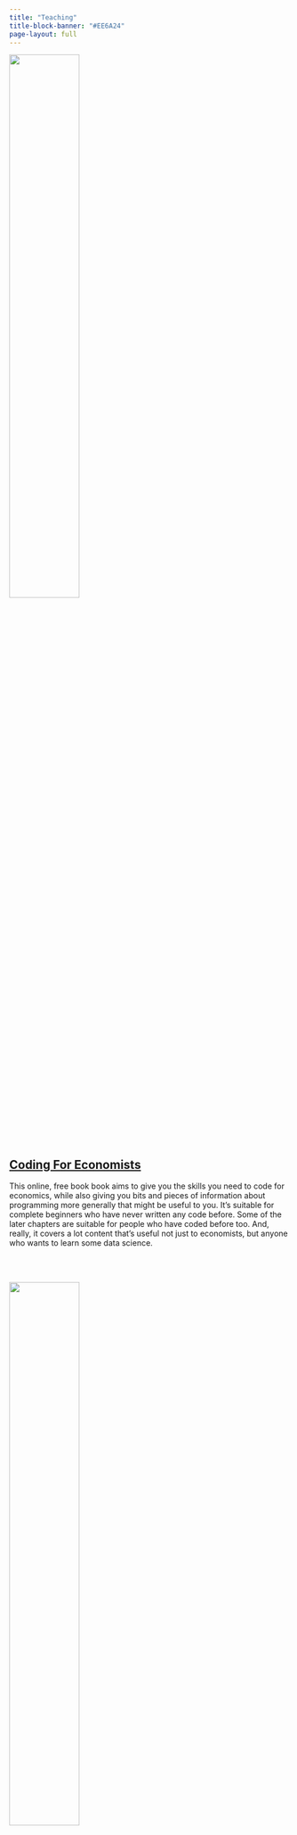 ```yaml
---
title: "Teaching"
title-block-banner: "#EE6A24"
page-layout: full
---
```


![](smith_lovelace.png){fig-alt="Adam Smith and Ada Lovelace share the frame." fig-align="center" width=50%}

## [Coding For Economists](https://aeturrell.github.io/coding-for-economists/)

This online, free book book aims to give you the skills you need to code for economics, while also giving you bits and pieces of information about programming more generally that might be useful to you. It's suitable for complete beginners who have never written any code before. Some of the later chapters are suitable for people who have coded before too. And, really, it covers a lot content that's useful not just to economists, but anyone who wants to learn some data science.

<br>
<br>

![](python4ds.png){fig-alt="The Python for Data Science logo, created in Python!" fig-align="center" width=50%}

## [Python for Data Science (Python4DS)](https://aeturrell.github.io/python4DS/)

Python for Data Science will teach you how to load up, transform, visualise, and begin to understand your data. The book aims to give you the skills you need to code for data science. It's suitable for people who have some familiarity with the ideas behind programming and coding but who don't yet know how to do data science.

<br>
<br>

![](doing_econ_landing.png){fig-alt="The Doing Economics landing page" fig-align="center" width=50%}

## [Core Econ: Doing Economics—working in Python](https://www.core-econ.org/doing-economics/book/text/0-3-contents.html)

[Core Econ](https://www.core-econ.org/) is a series of free online textbooks and resources for a new way of teaching and learning economics, using the best research to address the world’s most pressing problems.

Doing Economics is one of these free books: a unique empirical resource created by a worldwide collaboration of economists and social scientists. It shows you how to work with data in a variety of tools. My contribution has been to write the "Working in Python" pages.

As with all projects created by the CORE Team, Doing Economics is free, and open-access. The team designed it primarily to complement the other Core Econ books: Economy, Society, and Public Policy and The Economy.

Doing Economics gives you the opportunity to gain hands-on experience with real-world data in areas of pressing importance to contemporary societies. If you are interested in environmental sustainability, inequality and wellbeing, or policies to address public health problems such as obesity, you will find relevant sections of the book.
